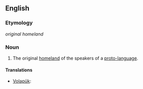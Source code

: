 ==English==

===Etymology===
{{etyl|de}} ''original homeland''

===Noun===
{{wikipedia}}
{{en-noun}}

# The original [[homeland]] of the speakers of a [[proto-language]].

====Translations====
{{trans-top|the original homeland}}
{{trans-mid}}
* [[Volapük]]: {{t|vo|rulomän}}
{{trans-bottom}}